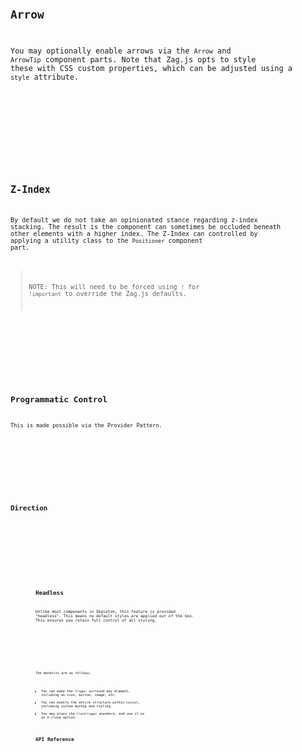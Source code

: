





<Preview client:load>
	<Fragment slot="preview">
		<Default client:visible />
	</Fragment>
	<Fragment slot="code">
		<Code code={DefaultRaw} lang="svelte" />
	</Fragment>
</Preview>

## Arrow

You may optionally enable arrows via the `Arrow` and `ArrowTip` component parts. Note that Zag.js opts to style these with CSS custom properties, which can be adjusted using a `style` attribute.

<Preview client:load>
	<Fragment slot="preview">
		<Arrow client:visible />
	</Fragment>
	<Fragment slot="code">
		<Code code={ArrowRaw} lang="svelte" />
	</Fragment>
</Preview>

## Z-Index

By default we do not take an opinionated stance regarding z-index stacking. The result is the component can sometimes be occluded beneath other elements with a higher index. The Z-Index can controlled by applying a utility class to the `Positioner` component part.

> NOTE: This will need to be forced using `!` for `!important` to override the Zag.js defaults.

<Preview client:load>
	<Fragment slot="preview">
		<ZIndex client:visible />
	</Fragment>
	<Fragment slot="code">
		<Code code={ZIndexRaw} lang="svelte" />
	</Fragment>
</Preview>

## Programmatic Control

This is made possible via the Provider Pattern.

<Preview client:load>
	<Fragment slot="preview">
		<Programmatic client:visible />
	</Fragment>
	<Fragment slot="code">
		<Code code={ProgrammaticRaw} lang="svelte" />
	</Fragment>
</Preview>

## Direction

<Preview client:load>
	<Fragment slot="preview">
		<Dir client:visible />
	</Fragment>
	<Fragment slot="code">
		<Code code={DirRaw} lang="svelte" />
	</Fragment>
</Preview>

## Headless

Unlike most components in Skeleton, this feature is provided "headless". This means no default styles are applied out of the box. This ensures you retain full control of all styling.

<Preview client:load>
	<Fragment slot="preview">
		<Headless client:visible />
	</Fragment>
	<Fragment slot="code">
		<Code code={HeadlessRaw} lang="svelte" />
	</Fragment>
</Preview>

The benefits are as follows:

- You can make the `Trigger` surround any element, including an icon, button, image, etc.
- You can modify the entire structure within `Content`, including custom markup and styling.
- You may place the `CloseTrigger` anywhere, and use it as an X close option.

## API Reference

<ApiTable />
